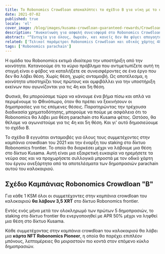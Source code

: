 ```yaml
---
title: Το Robonomics Crowdloan αποκαλύπτει το σχέδιο Β για νίκη με το σχέδιο Α
date: 2021-07-02
published: true
locale: 'el'
cover_image: /blog/images/kusama-crowdloan-guaranteed-rewards/Crowdloan_plan_A_B_blog.jpg
description: "Ανακοίνωση για ασφαλή συνεισφορά στο Robonomics Crowdloan. Κάθε συμμετέχοντας στην καμπάνια crowdloan του καλοκαιριού θα λάβει 3,5 XRT και μια κάρτα NFT Robonomics Pioneer."
abstract: "“Ευτυχία για όλους, δωρεάν, και κανείς δεν θα φύγει απογοητευμένος!” </br> Roadside picnic, Αρκάντι και Μπόρις Στρουγκάτσκι"
related: ['Τελικοί παράμετροι Robonomics Crowdloan και οδικός χάρτης 48 εβδομάδων', 'Γράμμα από τον συνιδρυτή του Robonomics']
tags: ['Robonomics parachain']
---
```


Η ομάδα του Robonomics εκτιμά ιδιαίτερα την υποστήριξη από την κοινότητα. Κατανοούμε ότι το κύριο πρόβλημα που αντιμετωπίζετε αυτή τη στιγμή είναι ο φόβος να καταλήξετε σε συνεισφέροντες σε ένα έργο που δεν θα λάβει θέση. Χωρίς θέση, χωρίς ανταμοιβή. Ως αποτέλεσμα, η κοινότητα υποστηρίζει τους πρώτους και αμφιβάλλει για την υποστήριξη εκείνων που αγωνίζονται για τις 4η και 5η θέση.

Φυσικά, θα μπορούσαμε τώρα να κάνουμε ένα βήμα πίσω και απλά να περιμένουμε το Φθινόπωρο, όταν θα πρέπει να ξεκινήσουν οι δημοπρασίες για τις επόμενες θέσεις. Παρατηρώντας την τρέχουσα διαδικασία χρηματοδότησης, μπορούμε να πούμε με ασφάλεια ότι το Robonomics θα λάβει μια θέση parachain στο Kusama φέτος. Ωστόσο, θα θέλαμε να αγωνιστούμε για τις 4η και 5η θέση. Και γι' αυτό δημοσιεύουμε το σχέδιο Β.

Το σχέδιο Β εγγυάται ανταμοιβές για όλους τους συμμετέχοντες στην καμπάνια crowdloan του 2021 και την έναρξη του staking στο δίκτυο Robonomics frontier. Το οποίο θα διαρκέσει μέχρι να λάβουμε μια θέση στο δίκτυο Kusama. Αυτή είναι μια εξαιρετική ευκαιρία να ηρεμήσετε τα νεύρα σας και να προχωρήσετε συλλογικά μπροστά με τον οδικό χάρτη του έργου ανεξάρτητα από τα αποτελέσματα των δημοπρασιών parachain αυτού του καλοκαιριού.

## Σχέδιο Καμπάνιας Robonomics Crowdloan "Β"

<TextCard>

Για κάθε 1 KSM όλοι οι συμμετέχοντες στην καμπάνια crowdloan του καλοκαιριού **θα λάβουν 3,5 XRT** στο δίκτυο Robonomics frontier.

</TextCard>

<TextCard>

Εντός ενός μήνα μετά τον ολοκληρωμό των πρώτων 5 δημοπρασιών, το staking στο δίκτυο frontier θα ενεργοποιηθεί με APR 50% μέχρι να ληφθεί μια θέση στο δίκτυο Kusama.

</TextCard>

<TextCard>

Κάθε συμμετέχοντας στην καμπάνια crowdloan του καλοκαιριού θα λάβει μια **κάρτα NFT Robonomics Pioneer**, η οποία θα παρέχει επιπλέον μπόνους, λεπτομέρειες θα μοιραστούν πιο κοντά στον επόμενο κύκλο δημοπρασιών.

</TextCard>